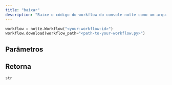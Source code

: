```yaml
---
title: "baixar"
description: "Baixe o código do workflow do console notte como um arquivo python"
---
```




```python
workflow = notte.Workflow("<your-workflow-id>")
workflow.download(workflow_path="<path-to-your-workflow.py>")
```


## Parâmetros

<ParamField path="workflow_path" type="UnionType[str, None]" required>
</ParamField>

<ParamField path="version" type="UnionType[str, None]" default="None">
</ParamField>

## Retorna

`str`
